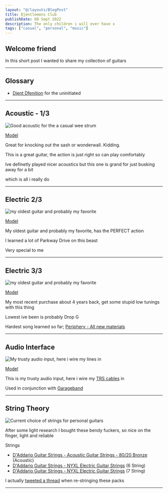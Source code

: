 ```yaml
---
layout: "@/layouts/BlogPost"
title: Djentlemens Club
publishDate: 08 Sept 2022
description: The only children i will ever have x
tags: ["casual", "personal", "music"]
---
```



## Welcome friend

In this short post I wanted to share my collection of guitars


---

## Glossary
- [Djent Dfenition](https://www.urbandictionary.com/define.php?term=Djent) for the uninitiated
---

## Acoustic - 1/3

<Image src={acoustic} alt="Good acoustic for the a casual wee strum"/>

[Model](https://www.jasmineguitars.com/product/jo-37ce/)

Great for knocking out the sash or wonderwall. Kidding.

This is a great guitar, the action is just right so can play comfortably

Ive definetly played nicer acoustics but this one is grand for just busking away for a bit

which is all i really do

---

## Electric 2/3

<Image src={jackson} alt="my oldest guitar and probably my favorite"/>

[Model](https://www.jacksonguitars.com/en-US/body-shape/dinky/js-series-dinky-js11/2910121503.html)

My oldest guitar and probably my favorite, has the PERFECT action

I learned a lot of Parkway Drive on this beast

Very special to me

---

## Electric 3/3

<Image src={schecter} alt="my oldest guitar and probably my favorite"/>

[Model](https://www.schecterguitars.com/Omen-7_2)

My most recent purchase about 4 years back, get some stupid low tunings with this thing

Lowest ive been is probably Drop G

Hardest song learned so far; [Periphery - All new materials](https://www.youtube.com/watch?v=WdQFDKB0gig)

---

## Audio Interface

<Image src={audiointerface} alt="My trusty audio input, here i wire my lines in"/>

[Model](https://focusrite.com/en/usb-audio-interface/scarlett/scarlett-2i2)

This is my trusty audio input, here i wire my [TRS cables](https://en.wikipedia.org/wiki/TRS_cable) in

Used in conjunction with [Garageband](https://www.apple.com/uk/mac/garageband/)

---

## String Theory

<Image src={stringtheory} alt="Current choice of strings for personal guitars"/>

After some light research I bought these bendy fuckers, so nice on the finger, light and reliable

Strings
- [D'Addario Guitar Strings - Acoustic Guitar Strings - 80/20 Bronze](https://www.amazon.co.uk/gp/product/B00IZCSX9U) (Acoustic)
- [D'Addario Guitar Strings - NYXL Electric Guitar Strings](https://www.amazon.co.uk/gp/product/B0002H0FMO) (6 String)
- [D'Addario Guitar Strings - NYXL Electric Guitar Strings](https://www.amazon.co.uk/gp/product/B00YJJ0K0I) (7 String)

I actually [tweeted a thread](https://twitter.com/_kolvin/status/1533117797383000064?s=20&t=9yHsbCVoYKwYnQopFcaYUA) when re-stringing these packs

---